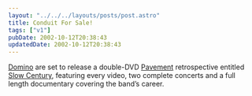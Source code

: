 ```yaml
---
layout: "../../../layouts/posts/post.astro"
title: Conduit For Sale!
tags: ["v1"]
pubDate: 2002-10-12T20:38:43
updatedDate: 2002-10-12T20:38:43
---
```


[Domino][1] are set to release a double-DVD [Pavement][2] retrospective entitled [Slow Century][3], featuring every video, two complete concerts and a full length documentary covering the band&#8217;s career.

[1]: http://www.dominorecordco.com/ "Domino Recording Co"
[2]: http://www.domino-mart.com/artist.php?artist=29 "Domino Recording Co: Pavement"
[3]: http://www.domino-mart.com/release.php?release=351 "Domino Recording Co: Slow Century"
